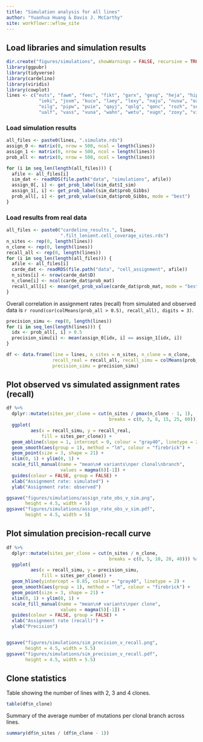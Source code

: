 ```yaml
---
title: "Simulation analysis for all lines"
author: "Yuanhua Huang & Davis J. McCarthy"
site: workflowr::wflow_site
---
```


## Load libraries and simulation results

```r
dir.create("figures/simulations", showWarnings = FALSE, recursive = TRUE)
library(ggpubr)
library(tidyverse)
library(cardelino)
library(viridis)
library(cowplot)
lines <- c("euts", "fawm", "feec", "fikt", "garx", "gesg", "heja", "hipn", 
            "ieki", "joxm", "kuco", "laey", "lexy", "naju", "nusw", "oaaz", 
            "oilg", "pipw", "puie", "qayj", "qolg", "qonc", "rozh", "sehl", 
            "ualf", "vass", "vuna", "wahn", "wetu", "xugn", "zoxy", "vils")
```



### Load simulation results

```r
all_files <- paste0(lines, ".simulate.rds")
assign_0 <- matrix(0, nrow = 500, ncol = length(lines))
assign_1 <- matrix(0, nrow = 500, ncol = length(lines))
prob_all <- matrix(0, nrow = 500, ncol = length(lines))

for (i in seq_len(length(all_files))) {
  afile <- all_files[i]
  sim_dat <- readRDS(file.path("data", "simulations", afile))
  assign_0[, i] <- get_prob_label(sim_dat$I_sim)
  assign_1[, i] <- get_prob_label(sim_dat$prob_Gibbs)
  prob_all[, i] <- get_prob_value(sim_dat$prob_Gibbs, mode = "best")
}
```

### Load results from real data

```r
all_files <- paste0("cardelino_results.", lines, 
                    ".filt_lenient.cell_coverage_sites.rds")
n_sites <- rep(0, length(lines))
n_clone <- rep(0, length(lines))
recall_all <- rep(0, length(lines))
for (i in seq_len(length(all_files))) {
  afile <- all_files[i]
  carde_dat <- readRDS(file.path("data", "cell_assignment", afile))
  n_sites[i] <- nrow(carde_dat$D)
  n_clone[i] <- ncol(carde_dat$prob_mat)
  recall_all[i] <- mean(get_prob_value(carde_dat$prob_mat, mode = "best") > 0.5)
}
```

Overall correlation in assignment rates (recall) from simulated and observed 
data is `r round(cor(colMeans(prob_all > 0.5), recall_all), digits = 3)`.


```r
precision_simu <- rep(0, length(lines))
for (i in seq_len(length(lines))) {
  idx <- prob_all[, i] > 0.5
  precision_simu[i] <- mean(assign_0[idx, i] == assign_1[idx, i])
}

df <- data.frame(line = lines, n_sites = n_sites, n_clone = n_clone, 
                 recall_real = recall_all, recall_simu = colMeans(prob_all > 0.5),
                 precision_simu = precision_simu)
```


## Plot observed vs simulated assignment rates (recall)


```r
df %>%
  dplyr::mutate(sites_per_clone = cut(n_sites / pmax(n_clone - 1, 1), 
                                      breaks = c(0, 3, 8, 15, 25, 60))) %>%
  ggplot(
         aes(x = recall_simu, y = recall_real, 
             fill = sites_per_clone)) +
  geom_abline(slope = 1, intercept = 0, colour = "gray40", linetype = 2) +
  geom_smooth(aes(group = 1), method = "lm", colour = "firebrick") +
  geom_point(size = 3, shape = 21) +
  xlim(0, 1) + ylim(0, 1) +
  scale_fill_manual(name = "mean\n# variants\nper clonal\nbranch", 
                    values = magma(6)[-1]) +
  guides(colour = FALSE, group = FALSE) +
  xlab("Assignment rate: simulated") +
  ylab("Assignment rate: observed")

ggsave("figures/simulations/assign_rate_obs_v_sim.png", 
       height = 4.5, width = 5)
ggsave("figures/simulations/assign_rate_obs_v_sim.pdf", 
       height = 4.5, width = 5)

```

## Plot simulation precision-recall curve

```r
df %>%
  dplyr::mutate(sites_per_clone = cut(n_sites / n_clone, 
                                      breaks = c(0, 5, 10, 20, 40))) %>%
  ggplot(
         aes(x = recall_simu, y = precision_simu, 
             fill = sites_per_clone)) +
  geom_hline(yintercept = 0.85, colour = "gray40", linetype = 2) +
  geom_smooth(aes(group = 1), method = "lm", colour = "firebrick") +
  geom_point(size = 3, shape = 21) +
  xlim(0, 1) + ylim(0, 1) +
  scale_fill_manual(name = "mean\n# variants\nper clone", 
                    values = magma(5)[-1]) +
  guides(colour = FALSE, group = FALSE) +
  xlab("Assignment rate (recall)") +
  ylab("Precision")


ggsave("figures/simulations/sim_precision_v_recall.png", 
       height = 4.5, width = 5.5)
ggsave("figures/simulations/sim_precision_v_recall.pdf", 
       height = 4.5, width = 5.5)

```

## Clone statistics

Table showing the number of lines with 2, 3 and 4 clones.

```r
table(df$n_clone)
```

Summary of the average number of mutations per clonal branch across lines.

```r
summary(df$n_sites / (df$n_clone - 1))
```

